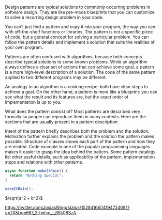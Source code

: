 

<BlogHead title={title} description={description} />

Design patterns are typical solutions to commonly occurring problems in software design. They are like pre-made blueprints that you can customize to solve a recurring design problem in your code.

You can’t just find a pattern and copy it into your program, the way you can with off-the-shelf functions or libraries. The pattern is not a specific piece of code, but a general concept for solving a particular problem. You can follow the pattern details and implement a solution that suits the realities of your own program.

Patterns are often confused with algorithms, because both concepts describe typical solutions to some known problems. While an algorithm always defines a clear set of actions that can achieve some goal, a pattern is a more high-level description of a solution. The code of the same pattern applied to two different programs may be different.

An analogy to an algorithm is a cooking recipe: both have clear steps to achieve a goal. On the other hand, a pattern is more like a blueprint: you can see what the result and its features are, but the exact order of implementation is up to you.

What does the pattern consist of?
Most patterns are described very formally so people can reproduce them in many contexts. Here are the sections that are usually present in a pattern description:

Intent of the pattern briefly describes both the problem and the solution.
Motivation further explains the problem and the solution the pattern makes possible.
Structure of classes shows each part of the pattern and how they are related.
Code example in one of the popular programming languages makes it easier to grasp the idea behind the pattern.
Some pattern catalogs list other useful details, such as applicability of the pattern, implementation steps and relations with other patterns.

```js
async function makeItRain() {
  return "Nothing Special";
}

makeItRain();
```

$\sqrt{a^2 + b^2}$

https://twitter.com/JosiasWing/status/1528416604194734081?s=20&t=m667_2rfwhm_i_6Sk08SzA
